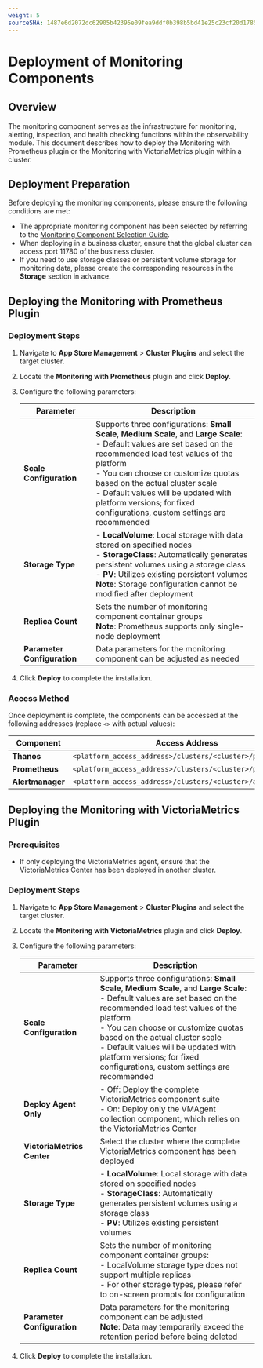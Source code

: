 ```yaml
---
weight: 5
sourceSHA: 1487e6d2072dc62905b42395e09fea9ddf0b398b5bd41e25c23cf20d178520f6
---
```


# Deployment of Monitoring Components

## Overview

The monitoring component serves as the infrastructure for monitoring, alerting, inspection, and health checking functions within the observability module. This document describes how to deploy the Monitoring with Prometheus plugin or the Monitoring with VictoriaMetrics plugin within a cluster.

## Deployment Preparation

Before deploying the monitoring components, please ensure the following conditions are met:

- The appropriate monitoring component has been selected by referring to the [Monitoring Component Selection Guide](../architecture/component_selection_suggestion.mdx).
- When deploying in a business cluster, ensure that the global cluster can access port 11780 of the business cluster.
- If you need to use storage classes or persistent volume storage for monitoring data, please create the corresponding resources in the **Storage** section in advance.

## Deploying the Monitoring with Prometheus Plugin

### Deployment Steps

1. Navigate to **App Store Management** > **Cluster Plugins** and select the target cluster.

2. Locate the **Monitoring with Prometheus** plugin and click **Deploy**.

3. Configure the following parameters:

   | Parameter       | Description                                                                                                                |
   | --------------- | -------------------------------------------------------------------------------------------------------------------------- |
   | **Scale Configuration** | Supports three configurations: **Small Scale**, **Medium Scale**, and **Large Scale**:<br />- Default values are set based on the recommended load test values of the platform<br />- You can choose or customize quotas based on the actual cluster scale<br />- Default values will be updated with platform versions; for fixed configurations, custom settings are recommended   |
   | **Storage Type**       | - **LocalVolume**: Local storage with data stored on specified nodes<br />- **StorageClass**: Automatically generates persistent volumes using a storage class<br />- **PV**: Utilizes existing persistent volumes<br />**Note**: Storage configuration cannot be modified after deployment |
   | **Replica Count**      | Sets the number of monitoring component container groups<br />**Note**: Prometheus supports only single-node deployment                                            |
   | **Parameter Configuration** | Data parameters for the monitoring component can be adjusted as needed                                                                                     |

4. Click **Deploy** to complete the installation.

### Access Method

Once deployment is complete, the components can be accessed at the following addresses (replace `<>` with actual values):

| Component           | Access Address                                   |
| ------------------ | ----------------------------------------------- |
| **Thanos**         | `<platform_access_address>/clusters/<cluster>/prometheus`   |
| **Prometheus**     | `<platform_access_address>/clusters/<cluster>/prometheus-0` |
| **Alertmanager**   | `<platform_access_address>/clusters/<cluster>/alertmanager` |

## Deploying the Monitoring with VictoriaMetrics Plugin

### Prerequisites

- If only deploying the VictoriaMetrics agent, ensure that the VictoriaMetrics Center has been deployed in another cluster.

### Deployment Steps

1. Navigate to **App Store Management** > **Cluster Plugins** and select the target cluster.

2. Locate the **Monitoring with VictoriaMetrics** plugin and click **Deploy**.

3. Configure the following parameters:

   | Parameter                         | Description                                                                                                       |
   | --------------------------------- | ----------------------------------------------------------------------------------------------------------------- |
   | **Scale Configuration**           | Supports three configurations: **Small Scale**, **Medium Scale**, and **Large Scale**:<br />- Default values are set based on the recommended load test values of the platform<br />- You can choose or customize quotas based on the actual cluster scale<br />- Default values will be updated with platform versions; for fixed configurations, custom settings are recommended |
   | **Deploy Agent Only**            | - Off: Deploy the complete VictoriaMetrics component suite<br />- On: Deploy only the VMAgent collection component, which relies on the VictoriaMetrics Center                         |
   | **VictoriaMetrics Center**       | Select the cluster where the complete VictoriaMetrics component has been deployed                                               |
   | **Storage Type**                 | - **LocalVolume**: Local storage with data stored on specified nodes<br />- **StorageClass**: Automatically generates persistent volumes using a storage class<br />- **PV**: Utilizes existing persistent volumes                |
   | **Replica Count**                | Sets the number of monitoring component container groups:<br />- LocalVolume storage type does not support multiple replicas<br />- For other storage types, please refer to on-screen prompts for configuration                                            |
   | **Parameter Configuration**      | Data parameters for the monitoring component can be adjusted<br />**Note**: Data may temporarily exceed the retention period before being deleted                          |

4. Click **Deploy** to complete the installation.
